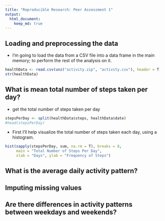 ```yaml
---
title: "Reproducible Research: Peer Assessment 1"
output: 
  html_document:
    keep_md: true
---
```



## Loading and preprocessing the data

* I'm going to load the data from a CSV file into a data frame in the main memory; to perform the rest of the analysis on it.

```r
healthData <- read.csv(unz("activity.zip", "activity.csv"), header = T)
str(healthData)
```

## What is mean total number of steps taken per day?

* get the total number of steps taken per day

```r
stepsPerDay <- split(healthData$steps, healthData$date)
#head(stepsPerDay)
```

* First I'll help visualize the total number of steps taken each day, using a histogram.

```r
hist(sapply(stepsPerDay, sum, na.rm = T), breaks = 8, 
     main = "Total Number of Steps Per Day",
     xlab = "Days", ylab = "Frequency of Steps")
```



## What is the average daily activity pattern?



## Imputing missing values



## Are there differences in activity patterns between weekdays and weekends?
